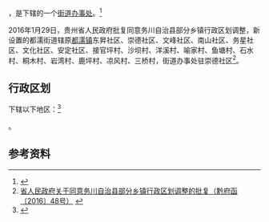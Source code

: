 {{中国乡级行政区|52/03/26/100/000}}

'''{{PAGENAMEBASE}}'''，是{{PRC admin/fullname|52/03/26/100/000|3}}下辖的一个[[街道办事处|街道办事处]]。<ref>{{PRC admin/ref sgc|{{PRC admin/parent|52/03/26/100/000}}}}</ref>

2016年1月29日，贵州省人民政府批复同意务川自治县部分乡镇行政区划调整，新设置的都濡街道辖原[[都濡镇|都濡镇]]东昇社区、崇德社区、文峰社区、南山社区、务星社区、文化社区、安定社区、接官坪村、沙坝村、洋溪村、喻家村、鱼塘村、石水村、桐木村、岩湾村、鹿坪村、凉风村、三桥村，街道办事处驻崇德社区<ref>[http://www.gzgov.gov.cn/xxgk/zfxxgkpt/szfxxgkml/201602/t20160218_374850.html 省人民政府关于同意务川自治县部分乡镇行政区划调整的批复（黔府函〔2016〕48号）] {{webarchive|url=https://web.archive.org/web/20170902053424/http://www.gzgov.gov.cn/xxgk/zfxxgkpt/szfxxgkml/201602/t20160218_374850.html |date=2017-09-02 }}</ref>。

== 行政区划 ==

{{PAGENAMEBASE}}下辖以下地区：<ref>{{PRC admin/ref sgc|52/03/26/100/000}}</ref>

{{PRC admin/children|52/03/26/100/000}}。

== 参考资料 ==

{{reflist}}

{{行政区划小作品}}
{{PRC admin/navcat|52/03/26/100/000}}